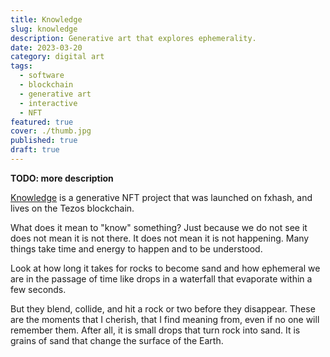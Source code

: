 ```yaml
---
title: Knowledge
slug: knowledge
description: Generative art that explores ephemerality.
date: 2023-03-20
category: digital art
tags:
  - software
  - blockchain
  - generative art
  - interactive
  - NFT
featured: true
cover: ./thumb.jpg
published: true
draft: true
---
```



**TODO: more description**

[Knowledge](https://www.fxhash.xyz/generative/26066) is a generative NFT project that was launched on fxhash, and lives on the Tezos blockchain.

What does it mean to "know" something? Just because we do not see it does not mean it is not there. It does not mean it is not happening. Many things take time and energy to happen and to be understood.

Look at how long it takes for rocks to become sand and how ephemeral we are in the passage of time like drops in a waterfall that evaporate within a few seconds.

But they blend, collide, and hit a rock or two before they disappear. These are the moments that I cherish, that I find meaning from, even if no one will remember them. After all, it is small drops that turn rock into sand. It is grains of sand that change the surface of the Earth.

<GC start={1} end={13}>
  <FxHash title="knowledge" maxCols={10} />
</GC>
